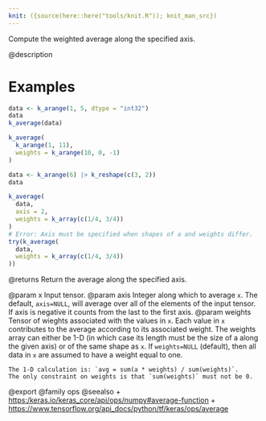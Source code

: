 ```yaml
---
knit: ({source(here::here("tools/knit.R")); knit_man_src})
---
```

Compute the weighted average along the specified axis.

@description

# Examples
```r
data <- k_arange(1, 5, dtype = "int32")
data
k_average(data)

k_average(
  k_arange(1, 11),
  weights = k_arange(10, 0, -1)
)

data <- k_arange(6) |> k_reshape(c(3, 2))
data

k_average(
  data,
  axis = 2,
  weights = k_array(c(1/4, 3/4))
)
# Error: Axis must be specified when shapes of a and weights differ.
try(k_average(
  data,
  weights = k_array(c(1/4, 3/4))
))
```

@returns
Return the average along the specified axis.

@param x Input tensor.
@param axis Integer along which to average `x`. The default, `axis=NULL`,
    will average over all of the elements of the input tensor. If axis
    is negative it counts from the last to the first axis.
@param weights Tensor of wieghts associated with the values in `x`. Each
    value in `x` contributes to the average according to its
    associated weight. The weights array can either be 1-D (in which
    case its length must be the size of a along the given axis) or of
    the same shape as `x`. If `weights=NULL` (default), then all data
    in `x` are assumed to have a weight equal to one.

    The 1-D calculation is: `avg = sum(a * weights) / sum(weights)`.
    The only constraint on weights is that `sum(weights)` must not be 0.

@export
@family ops
@seealso
+ <https:/keras.io/keras_core/api/ops/numpy#average-function>
+ <https://www.tensorflow.org/api_docs/python/tf/keras/ops/average>

